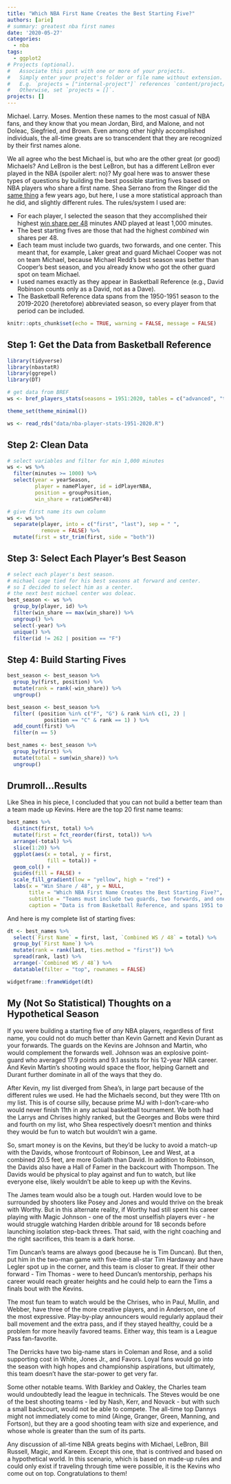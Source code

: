 ```yaml
---
title: "Which NBA First Name Creates the Best Starting Five?"
authors: [arie]
# summary: greatest nba first names
date: '2020-05-27'
categories:
  - nba
tags:
  - ggplot2
# Projects (optional).
#   Associate this post with one or more of your projects.
#   Simply enter your project's folder or file name without extension.
#   E.g. `projects = ["internal-project"]` references `content/project/deep-learning/index.md`.
#   Otherwise, set `projects = []`.
projects: []
---
```


Michael. Larry. Moses. Mention these names to the most casual of NBA fans, and they know that you mean Jordan, Bird, and Malone, and not Doleac, Siegfried, and Brown. Even among other highly accomplished individuals, the all-time greats are so transcendent that they are recognized by their first names alone.

We all agree who the best Michael is, but who are the other great (or good) Michaels? And LeBron is the best LeBron, but has a different LeBron ever played in the NBA (spoiler alert: no)? My goal here was to answer these types of questions by building the best possible starting fives based on NBA players who share a first name. Shea Serrano from the Ringer did the [same thing](https://www.theringer.com/nba/2017/7/7/16077712/nba-first-name-game-e1a2249dcab0) a few years ago, but here, I use a more statistical approach than he did, and slightly different rules. The rules/system I used are:

- For each player, I selected the season that they accomplished their highest [win share per 48](https://www.basketball-reference.com/about/ws.html) minutes AND played at least 1,000 minutes. 
- The best starting fives are those that had the highest *combined* win shares per 48.
- Each team must include two guards, two forwards, and one center. This meant that, for example, Laker great and guard Michael Cooper was not on team Michael, because Michael Redd's best season was better than Cooper's best season, and you already know who got the other guard spot on team Michael.
- I used names exactly as they appear in Basketball Reference (e.g., David Robinson counts only as a David, not as a Dave).
- The Basketball Reference data spans from the 1950-1951 season to the 2019-2020 (heretofore) abbreviated season, so every player from that period can be included.



```r

knitr::opts_chunk$set(echo = TRUE, warning = FALSE, message = FALSE)


```

## Step 1: Get the Data from Basketball Reference

```r

library(tidyverse)
library(nbastatR)
library(ggrepel)
library(DT)

```


```r

# get data from BREF
ws <- bref_players_stats(seasons = 1951:2020, tables = c("advanced", "totals"))


```


```r


theme_set(theme_minimal())

ws <- read_rds("data/nba-player-stats-1951-2020.R")


```

## Step 2: Clean Data

```r

# select variables and filter for min 1,000 minutes
ws <- ws %>% 
  filter(minutes >= 1000) %>% 
  select(year = yearSeason,
         player = namePlayer, id = idPlayerNBA, 
         position = groupPosition,
         win_share = ratioWSPer48) 

# give first name its own column
ws <- ws %>% 
  separate(player, into = c("first", "last"), sep = " ",
           remove = FALSE) %>% 
  mutate(first = str_trim(first, side = "both"))
```




## Step 3: Select Each Player's Best Season

```r

# select each player's best season.
# michael cage tied for his best seasons at forward and center.  
# so I decided to select him as a center.
# the next best michael center was doleac.
best_season <- ws %>% 
  group_by(player, id) %>%
  filter(win_share == max(win_share)) %>% 
  ungroup() %>% 
  select(-year) %>% 
  unique() %>% 
  filter(id != 262 | position == "F")


```

## Step 4: Build Starting Fives

```r

best_season <- best_season %>% 
  group_by(first, position) %>% 
  mutate(rank = rank(-win_share)) %>% 
  ungroup() 

best_season <- best_season %>% 
  filter( (position %in% c("F", "G") & rank %in% c(1, 2) |
            position == "C" & rank == 1) ) %>% 
  add_count(first) %>% 
  filter(n == 5)

best_names <- best_season %>% 
  group_by(first) %>% 
  mutate(total = sum(win_share)) %>% 
  ungroup() 


```

## Drumroll...Results

Like Shea in his piece, I concluded that you can not build a better team than a team made up Kevins. Here are the top 20 first name teams:

```r
best_names %>% 
  distinct(first, total) %>% 
  mutate(first = fct_reorder(first, total)) %>% 
  arrange(-total) %>% 
  slice(1:20) %>% 
  ggplot(aes(x = total, y = first,
             fill = total)) +
  geom_col() +
  guides(fill = FALSE) +
  scale_fill_gradient(low = "yellow", high = "red") +
  labs(x = "Win Share / 48", y = NULL,
       title = "Which NBA First Name Creates the Best Starting Five?",
       subtitle = "Teams must include two guards, two forwards, and one center.",
       caption = "Data is from Basketball Reference, and spans 1951 to 2020 seasons.\nCreated by Arie Spirgel") 
```


And here is my complete list of starting fives:

```r

dt <- best_names %>% 
  select(`First Name` = first, last, `Combined WS / 48` = total) %>% 
  group_by(`First Name`) %>% 
  mutate(rank = rank(last, ties.method = "first")) %>% 
  spread(rank, last) %>% 
  arrange(-`Combined WS / 48`) %>% 
  datatable(filter = "top", rownames = FALSE)

widgetframe::frameWidget(dt)
```


## My (Not So Statistical) Thoughts on a Hypothetical Season

If you were building a starting five of *any* NBA players, regardless of first name, you could not do much better than Kevin Garnett and Kevin Durant as your forwards. The guards on the Kevins are Johnson and Martin, who would complement the forwards well. Johnson was an explosive point-guard who averaged 17.9 points and 9.1 assists for his 12-year NBA career. And Kevin Martin's shooting would space the floor, helping Garnett and Durant further dominate in all of the ways that they do.

After Kevin, my list diverged from Shea's, in large part because of the different rules we used. He had the Michaels second, but they were 11th on my list. This is of course silly, because prime MJ with I-don't-care-who would never finish 11th in any actual basketball tournament. We both had the Larrys and Chrises  highly ranked, but the Georges and Bobs were third and fourth on my list, who Shea respectively doesn't mention and thinks they would be fun to watch but wouldn't win a game.

So, smart money is on the Kevins, but they'd be lucky to avoid a match-up with the Davids, whose frontcourt of Robinson, Lee and West, at a combined 20.5 feet, are more Goliath than David. In addition to Robinson, the Davids also have a Hall of Famer in the backcourt with Thompson. The Davids would be physical to play against and fun to watch, but like everyone else, likely wouldn't be able to keep up with the Kevins.

The James team would also be a tough out. Harden would love to be surrounded by shooters like Posey and Jones and would thrive on the break with Worthy. But in this alternate reality, if Worthy had still spent his career playing with Magic Johnson - one of the most unselfish players ever - he would struggle watching Harden dribble around for 18 seconds before launching isolation step-back threes. That said, with the right coaching and the right sacrifices, this team is a dark horse.

Tim Duncan's teams are always good (because he is Tim Duncan). But then, put him in the two-man game with five-time all-star Tim Hardaway and have Legler spot up in the corner, and this team is closer to great. If their other forward - Tim Thomas - were to heed Duncan's mentorship, perhaps his career would reach greater heights and he could help to earn the Tims a finals bout with the Kevins. 

The most fun team to watch would be the Chrises, who in Paul, Mullin, and Webber, have three of the more creative players, and in Anderson, one of the most expressive. Play-by-play announcers would regularly applaud their ball movement and the extra pass, and if they stayed healthy, could be a problem for more heavily favored teams. Either way, this team is a League Pass fan-favorite.

The Derricks have two big-name stars in Coleman and Rose, and a solid supporting cost in White, Jones Jr., and Favors. Loyal fans would go into the season with high hopes and championship aspirations, but ultimately, this team doesn't have the star-power to get very far. 

Some other notable teams. With Barkley and Oakley, the Charles team would undoubtedly lead the league in technicals. The Steves would be one of the best shooting teams - led by Nash, Kerr, and Novack - but with such a small backcourt, would not be able to compete. The all-time top Dannys might not immediately come to mind (Ainge, Granger, Green, Manning, and Fortson), but they are a good shooting team with size and experience, and whose whole is greater than the sum of its parts.

Any discussion of all-time NBA greats begins with Michael, LeBron, Bill Russell, Magic, and Kareem. Except this one, that is contrived and based on a hypothetical world. In this scenario, which is based on made-up rules and could only exist if traveling through time were possible, it is the Kevins who come out on top. Congratulations to them!
